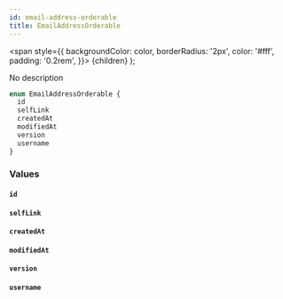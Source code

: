 ```yaml
---
id: email-address-orderable
title: EmailAddressOrderable
---
```


<span
style={{
      backgroundColor: color,
      borderRadius: '2px',
      color: '#fff',
      padding: '0.2rem',
    }}>
{children}
</span>
);

No description

```graphql
enum EmailAddressOrderable {
  id
  selfLink
  createdAt
  modifiedAt
  version
  username
}
```

### Values

#### `id`

#### `selfLink`

#### `createdAt`

#### `modifiedAt`

#### `version`

#### `username`
